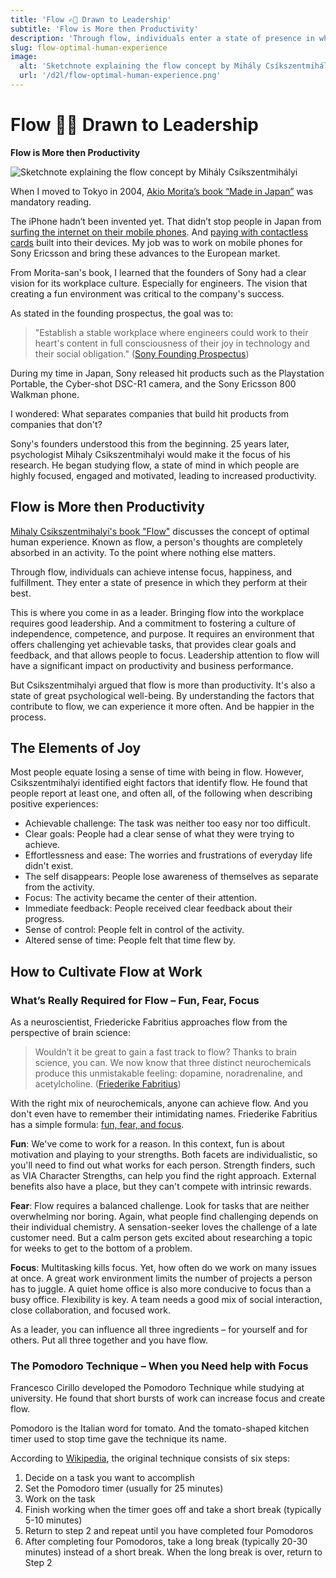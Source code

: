 ```yaml
---
title: 'Flow ✍🏻 Drawn to Leadership'
subtitle: 'Flow is More then Productivity'
description: 'Through flow, individuals enter a state of presence in which they perform at their best. But the psychologist Csikszentmihalyi argued that flow is also a state of great psychological well-being. Bringing flow into the workplace requires good leadership.'
slug: flow-optimal-human-experience
image:
  alt: 'Sketchnote explaining the flow concept by Mihály Csíkszentmihályi'
  url: '/d2l/flow-optimal-human-experience.png'
---
```


# Flow ✍🏻 Drawn to Leadership

**Flow is More then Productivity**

![Sketchnote explaining the flow concept by Mihály Csíkszentmihályi](/d2l/flow-optimal-human-experience.png)

<SubscribeBox />

When I moved to Tokyo in 2004, [Akio Morita’s book “Made in Japan”](https://www.goodreads.com/book/show/1008101.Made_in_Japan) was mandatory reading.

The iPhone hadn’t been invented yet. That didn’t stop people in Japan from [surfing the internet on their mobile phones](https://en.wikipedia.org/wiki/I-mode). And [paying with contactless cards](https://en.wikipedia.org/wiki/Suica) built into their devices. My job was to work on mobile phones for Sony Ericsson and bring these advances to the European market.

From Morita-san's book, I learned that the founders of Sony had a clear vision for its workplace culture. Especially for engineers. The vision that creating a fun environment was critical to the company's success.

As stated in the founding prospectus, the goal was to:

> "Establish a stable workplace where engineers could work to their heart's content in full consciousness of their joy in technology and their social obligation." ([Sony Founding Prospectus](https://www.acquired.fm/episodes/sony))

During my time in Japan, Sony released hit products such as the Playstation Portable, the Cyber-shot DSC-R1 camera, and the Sony Ericsson 800 Walkman phone.

I wondered: What separates companies that build hit products from companies that don't?

Sony's founders understood this from the beginning. 25 years later, psychologist Mihaly Csikszentmihalyi would make it the focus of his research. He began studying flow, a state of mind in which people are highly focused, engaged and motivated, leading to increased productivity.

## Flow is More then Productivity

[Mihaly Csikszentmihalyi's book "Flow"](https://www.goodreads.com/sk/book/show/66354.Flow) discusses the concept of optimal human experience. Known as flow, a person's thoughts are completely absorbed in an activity. To the point where nothing else matters.

Through flow, individuals can achieve intense focus, happiness, and fulfillment. They enter a state of presence in which they perform at their best.

This is where you come in as a leader. Bringing flow into the workplace requires good leadership. And a commitment to fostering a culture of independence, competence, and purpose. It requires an environment that offers challenging yet achievable tasks, that provides clear goals and feedback, and that allows people to focus. Leadership attention to flow will have a significant impact on productivity and business performance.

But Csikszentmihalyi argued that flow is more than productivity. It's also a state of great psychological well-being. By understanding the factors that contribute to flow, we can experience it more often. And be happier in the process.

## The Elements of Joy

Most people equate losing a sense of time with being in flow. However, Csikszentmihalyi identified eight factors that identify flow. He found that people report at least one, and often all, of the following when describing positive experiences:

- Achievable challenge: The task was neither too easy nor too difficult.
- Clear goals: People had a clear sense of what they were trying to achieve.
- Effortlessness and ease: The worries and frustrations of everyday life didn't exist.
- The self disappears: People lose awareness of themselves as separate from the activity.
- Focus: The activity became the center of their attention.
- Immediate feedback: People received clear feedback about their progress.
- Sense of control: People felt in control of the activity.
- Altered sense of time: People felt that time flew by.

## How to Cultivate Flow at Work

### What’s Really Required for Flow – Fun, Fear, Focus

As a neuroscientist, Friedericke Fabritius approaches flow from the perspective of brain science:

> Wouldn’t it be great to gain a fast track to flow? Thanks to brain science, you can. We now know that three distinct neurochemicals produce this unmistakable feeling: dopamine, noradrenaline, and acetylcholine. ([Friederike Fabritius](https://friederikefabritius.com/blog/fun-fear-and-focus-2/))

With the right mix of neurochemicals, anyone can achieve flow. And you don't even have to remember their intimidating names. Friederike Fabritius has a simple formula: [fun, fear, and focus](https://friederikefabritius.com/blog/fun-fear-and-focus/).

**Fun**: We've come to work for a reason. In this context, fun is about motivation and playing to your strengths. Both facets are individualistic, so you'll need to find out what works for each person. Strength finders, such as VIA Character Strengths, can help you find the right approach. External benefits also have a place, but they can't compete with intrinsic rewards.

**Fear**: Flow requires a balanced challenge. Look for tasks that are neither overwhelming nor boring. Again, what people find challenging depends on their individual chemistry. A sensation-seeker loves the challenge of a late customer need. But a calm person gets excited about researching a topic for weeks to get to the bottom of a problem.

**Focus**: Multitasking kills focus. Yet, how often do we work on many issues at once. A great work environment limits the number of projects a person has to juggle. A quiet home office is also more conducive to focus than a busy office. Flexibility is key. A team needs a good mix of social interaction, close collaboration, and focused work.

As a leader, you can influence all three ingredients – for yourself and for others. Put all three together and you have flow.

### The Pomodoro Technique – When you Need help with Focus

Francesco Cirillo developed the Pomodoro Technique while studying at university. He found that short bursts of work can increase focus and create flow.

Pomodoro is the Italian word for tomato. And the tomato-shaped kitchen timer used to stop time gave the technique its name.

According to [Wikipedia](https://en.wikipedia.org/wiki/Pomodoro_Technique), the original technique consists of six steps:

1. Decide on a task you want to accomplish
2. Set the Pomodoro timer (usually for 25 minutes)
3. Work on the task
4. Finish working when the timer goes off and take a short break (typically 5-10 minutes)
5. Return to step 2 and repeat until you have completed four Pomodoros
6. After completing four Pomodoros, take a long break (typically 20-30 minutes) instead of a short break. When the long break is over, return to Step 2
